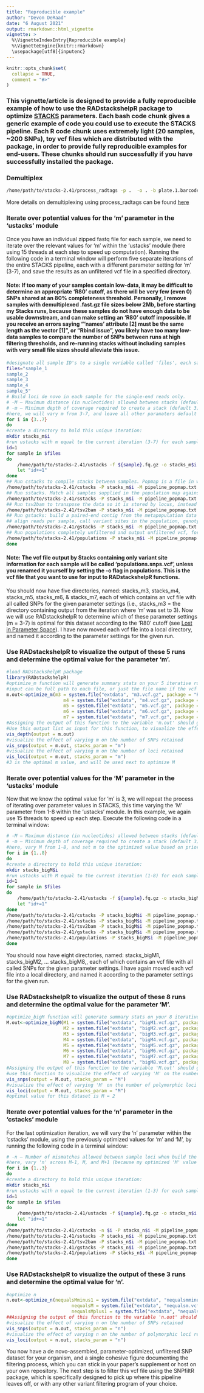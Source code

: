 ```yaml
---
title: "Reproducible example"
author: "Devon DeRaad"
date: "6 August 2021"
output: rmarkdown::html_vignette
vignette: >
  %\VignetteIndexEntry{Reproducible example}
  %\VignetteEngine{knitr::rmarkdown}
  \usepackage[utf8]{inputenc}
---
```


```r
knitr::opts_chunk$set(
  collapse = TRUE,
  comment = "#>"
)
```

### This vignette/article is designed to provide a fully reproducible example of how to use the RADstackshelpR package to optimize [STACKS](https://catchenlab.life.illinois.edu/stacks/) parameters. Each bash code chunk gives a generic example of code you could use to execute the STACKS pipeline. Each R code chunk uses extremely light (20 samples, ~200 SNPs), toy vcf files which are distributed with the package, in order to provide fully reproducible examples for end-users. These chunks should run successfully if you have successfully installed the package.

### Demultiplex

```bash
/home/path/to/stacks-2.41/process_radtags -p .  -o . -b plate.1.barcodes.txt -e ndeI -r -c -q
```

More details on demultiplexing using process_radtags can be found [here](https://catchenlab.life.illinois.edu/stacks/comp/process_radtags.php)

### Iterate over potential values for the 'm' parameter in the 'ustacks' module

Once you have an individual zipped fastq file for each sample, we need to iterate over the relevant values for 'm' within the 'ustacks' module (here using 15 threads at each step to speed up computation). Running the following code in a terminal window will perform five separate iterations of the entire STACKS pipeline, each with a different parameter setting for 'm' (3-7), and save the results as an unfiltered vcf file in a specified directory.

#### Note: If too many of your samples contain low-data, it may be difficult to determine an appropriate 'R80' cutoff, as there will be very few (even 0) SNPs shared at an 80% completeness threshold. Personally, I remove samples with demultiplexed .fast.gz file sizes below 2Mb, before starting my Stacks runs, because these samples do not have enough data to be usable downstream, and can make setting an 'R80' cutoff impossible. If you receive an errors saying "'names' attribute [2] must be the same length as the vector [1]", or "Rbind issue", you likely have too many low-data samples to compare the number of SNPs between runs at high filtering thresholds, and re-running stacks without including samples with very small file sizes should alleviate this issue.

```bash
#designate all sample ID's to a single variable called 'files', each sample should be in the directory, and the filename should match this designation except for the extension, e.g., 'sample_2' = 'sample_2.fq.gz'
files="sample_1
sample_2
sample_3
sample_4
sample_5"
# Build loci de novo in each sample for the single-end reads only.
# -M — Maximum distance (in nucleotides) allowed between stacks (default 2).
# -m — Minimum depth of coverage required to create a stack (default 3).
#here, we will vary m from 3-7, and leave all other paramaters default
for i in {3..7}
do
#create a directory to hold this unique iteration:
mkdir stacks_m$i
#run ustacks with m equal to the current iteration (3-7) for each sample
id=1
for sample in $files
do
    /home/path/to/stacks-2.41/ustacks -f ${sample}.fq.gz -o stacks_m$i -i $id -m $i -p 15
    let "id+=1"
done
## Run cstacks to compile stacks between samples. Popmap is a file in working directory called 'pipeline_popmap.txt'
/home/path/to/stacks-2.41/cstacks -P stacks_m$i -M pipeline_popmap.txt -p 15
## Run sstacks. Match all samples supplied in the population map against the catalog.
/home/path/to/stacks-2.41/sstacks -P stacks_m$i -M pipeline_popmap.txt -p 15
## Run tsv2bam to transpose the data so it is stored by locus, instead of by sample.
/home/path/to/stacks-2.41/tsv2bam -P stacks_m$i -M pipeline_popmap.txt -t 15
## Run gstacks: build a paired-end contig from the metapopulation data (if paired-reads provided),
## align reads per sample, call variant sites in the population, genotypes in each individual.
/home/path/to/stacks-2.41/gstacks -P stacks_m$i -M pipeline_popmap.txt -t 15
## Run populations completely unfiltered and output unfiltered vcf, for input to the RADstackshelpR package
/home/path/to/stacks-2.41/populations -P stacks_m$i -M pipeline_popmap.txt --vcf -t 15
done
```

#### Note: The vcf file output by Stacks containing only variant site information for each sample will be called 'populations.snps.vcf', unless you renamed it yourself by setting the -o flag in populations. This is the vcf file that you want to use for input to RADstackshelpR functions.

You should now have five directories, named: stacks_m3, stacks_m4, stacks_m5, stacks_m6, & stacks_m7, each of which contains an vcf file with all called SNPs for the given parameter settings (i.e., stacks_m3 = the directory containing output from the iteration where 'm' was set to 3). Now we will use RADstackshelpR to determine which of these parameter settings (m = 3-7) is optimal for this dataset according to the 'R80' cutoff (see [Lost in Parameter Space](https://doi.org/10.1111/2041-210X.12775)). I have now moved each vcf file into a local directory, and named it according to the parameter settings for the given run.

### Use RADstackshelpR to visualize the output of these 5 runs and determine the optimal value for the parameter 'm'.

```r
#load RADstackshelpR package
library(RADstackshelpR)
#optimize_m function will generate summary stats on your 5 iterative runs
#input can be full path to each file, or just the file name if the vcf files are in your working directory
m.out<-optimize_m(m3 = system.file("extdata", "m3.vcf.gz", package = "RADstackshelpR"),
                     m4 = system.file("extdata", "m4.vcf.gz", package = "RADstackshelpR"),
                     m5 = system.file("extdata", "m5.vcf.gz", package = "RADstackshelpR"),
                     m6 = system.file("extdata", "m6.vcf.gz", package = "RADstackshelpR"),
                     m7 = system.file("extdata", "m7.vcf.gz", package = "RADstackshelpR"))
#Assigning the output of this function to the variable 'm.out' should generate a list containing five objects of class 'data.frame' with the following characteristics: 'depth' showing depth per sample for each m value, 'snp' showing the number of non-missing SNPs retained in each sample at each m value, 'loci' showing the number of non-missing loci retained in each sample at each m value, 'snp.R80' showing the total number of SNPs retained at an 80% completeness cutoff, and 'loci.R80' showing the total number of polymorphic loci retained at an 80% completeness cutoff.
#Use this output list as input for this function, to visualize the effect of varying m on the depth of each sample
vis_depth(output = m.out)
#visualize the effect of varying m on the number of SNPs retained
vis_snps(output = m.out, stacks_param = "m")
#visualize the effect of varying m on the number of loci retained
vis_loci(output = m.out, stacks_param = "m")
#3 is the optimal m value, and will be used next to optimize M
```

### Iterate over potential values for the 'M' parameter in the 'ustacks' module

Now that we know the optimal value for 'm' is 3, we will repeat the process of iterating over parameter values in STACKS, this time varying the 'M' parameter from 1-8 within the 'ustacks' module. In this example, we again use 15 threads to speed up each step. Execute the following code in a terminal window:

```bash
# -M — Maximum distance (in nucleotides) allowed between stacks (default 2).
# -m — Minimum depth of coverage required to create a stack (default 3).
#here, vary M from 1-8, and set m to the optimized value based on prior visualizations (here 3)
for i in {1..8}
do
#create a directory to hold this unique iteration:
mkdir stacks_bigM$i
#run ustacks with M equal to the current iteration (1-8) for each sample, and m set to the optimized value (here, m=3)
id=1
for sample in $files
do
    /home/path/to/stacks-2.41/ustacks -f ${sample}.fq.gz -o stacks_bigM$i -i $id -m 3 -M $i -p 15
    let "id+=1"
done
/home/path/to/stacks-2.41/cstacks -P stacks_bigM$i -M pipeline_popmap.txt -p 15
/home/path/to/stacks-2.41/sstacks -P stacks_bigM$i -M pipeline_popmap.txt -p 15
/home/path/to/stacks-2.41/tsv2bam -P stacks_bigM$i -M pipeline_popmap.txt -t 15
/home/path/to/stacks-2.41/gstacks -P stacks_bigM$i -M pipeline_popmap.txt -t 15
/home/path/to/stacks-2.41/populations -P stacks_bigM$i -M pipeline_popmap.txt --vcf -t 15
done
```

You should now have eight directories, named: stacks_bigM1, stacks_bigM2, ... stacks_bigM8,, each of which contains an vcf file with all called SNPs for the given parameter settings. I have again moved each vcf file into a local directory, and named it according to the parameter settings for the given run.

### Use RADstackshelpR to visualize the output of these 8 runs and determine the optimal value for the parameter 'M'.

```r
#optimize_bigM function will generate summary stats on your 8 iterative runs
M.out<-optimize_bigM(M1 = system.file("extdata", "bigM1.vcf.gz", package = "RADstackshelpR"),
                     M2 = system.file("extdata", "bigM2.vcf.gz", package = "RADstackshelpR"),
                     M3 = system.file("extdata", "bigM3.vcf.gz", package = "RADstackshelpR"),
                     M4 = system.file("extdata", "bigM4.vcf.gz", package = "RADstackshelpR"),
                     M5 = system.file("extdata", "bigM5.vcf.gz", package = "RADstackshelpR"),
                     M6 = system.file("extdata", "bigM6.vcf.gz", package = "RADstackshelpR"),
                     M7 = system.file("extdata", "bigM7.vcf.gz", package = "RADstackshelpR"),
                     M8 = system.file("extdata", "bigM8.vcf.gz", package = "RADstackshelpR"))
#Assigning the output of this function to the variable 'M.out' should generate a list containing four objects of class 'data.frame' with the following characteristics: 'snp' showing the number of non-missing SNPs retained in each sample at each m value, 'loci' showing the number of non-missing loci retained in each sample at each m value, 'snp.R80' showing the total number of SNPs retained at an 80% completeness cutoff, and 'loci.R80' showing the total number of polymorphic loci retained at an 80% completeness cutoff.
#use this function to visualize the effect of varying 'M' on the number of SNPs retained
vis_snps(output = M.out, stacks_param = "M")
#visualize the effect of varying 'M' on the number of polymorphic loci retained
vis_loci(output = M.out, stacks_param = "M")
#optimal value for this dataset is M = 2
```

### Iterate over potential values for the 'n' parameter in the 'cstacks' module

For the last optimization iteration, we will vary the 'n' parameter within the 'cstacks' module, using the previously optimized values for 'm' and 'M', by running the following code in a terminal window:

```bash
# -n — Number of mismatches allowed between sample loci when build the catalog (default 1).
#here, vary 'n' across M-1, M, and M+1 (because my optimized 'M' value = 2, I will iterate over 1, 2, and 3 here), with 'm' and 'M' set to the optimized value based on prior visualizations (here 'm' = 3, and 'M'=2).
for i in {1..3}
do
#create a directory to hold this unique iteration:
mkdir stacks_n$i
#run ustacks with n equal to the current iteration (1-3) for each sample, m = 3, and M=2
id=1
for sample in $files
do
    /home/path/to/stacks-2.41/ustacks -f ${sample}.fq.gz -o stacks_n$i -i $id -m 3 -M 2 -p 15
    let "id+=1"
done
/home/path/to/stacks-2.41/cstacks -n $i -P stacks_n$i -M pipeline_popmap.txt -p 15
/home/path/to/stacks-2.41/sstacks -P stacks_n$i -M pipeline_popmap.txt -p 15
/home/path/to/stacks-2.41/tsv2bam -P stacks_n$i -M pipeline_popmap.txt -t 15
/home/path/to/stacks-2.41/gstacks -P stacks_n$i -M pipeline_popmap.txt -t 15
/home/path/to/stacks-2.41/populations -P stacks_n$i -M pipeline_popmap.txt --vcf -t 15
done
```


### Use RADstackshelpR to visualize the output of these 3 runs and determine the optimal value for 'n'.

```r
#optimize n
n.out<-optimize_n(nequalsMminus1 = system.file("extdata", "nequalsmminus1.vcf.gz", package = "RADstackshelpR"),
                        nequalsM = system.file("extdata", "nequalsm.vcf.gz", package = "RADstackshelpR"),
                        nequalsMplus1 = system.file("extdata", "nequalsmplus1.vcf.gz", package = "RADstackshelpR"))
##Assigning the output of this function to the variable 'n.out' should generate a single object of class 'data.frame' showing the number of SNPs and loci retained across filtering levels for each value of n.
#visualize the effect of varying n on the number of SNPs retained
vis_snps(output = n.out, stacks_param = "n")
#visualize the effect of varying n on the number of polymorphic loci retained
vis_loci(output = n.out, stacks_param = "n")
```

You now have a de novo-assembled, parameter-optimized, unfiltered SNP dataset for your organism, and a single cohesive figure documenting the filtering process, which you can stick in your paper's supplement or host on your own repository. The next step is to filter this vcf file using the SNPfiltR package, which is specifically designed to pick up where this pipeline leaves off, or with any other variant filtering program of your choice.


